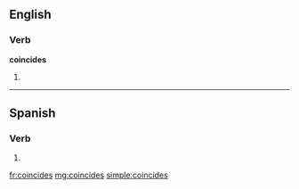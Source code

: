 ==English==

===Verb===
'''coincides'''

# {{third-person singular of|[[coincide]]}}

----

==Spanish==
 
===Verb===
{{es-verb-form|coincidir}}
 
# {{es-verb form of|ending=ir|mood=indicative|tense=present|pers=2|formal=no|number=singular|[[coincidir]]}}

[[fr:coincides]]
[[mg:coincides]]
[[simple:coincides]]